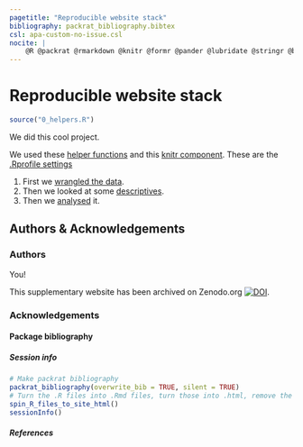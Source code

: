 ```yaml
---
pagetitle: "Reproducible website stack"
bibliography: packrat_bibliography.bibtex
csl: apa-custom-no-issue.csl
nocite: |
    @R @packrat @rmarkdown @knitr @formr @pander @lubridate @stringr @broom @ggplot2 @tidyr @dplyr @devtools @formatR
---
```


# Reproducible website stack {.tabset .tabset-sticky}

```r
source("0_helpers.R")
```

We did this cool project.

We used these [helper functions](0_helpers.html) and 
this [knitr component](_regression_summary.html). These are the [.Rprofile settings](.Rprofile.html)

1. First we [wrangled the data](1_wrangle_data.html).
2. Then we looked at some [descriptives](2_descriptives.html).
3. Then we [analysed](3_analyses.html) it.

## Authors & Acknowledgements {.tabset .tabset-sticky}

### Authors
You!

This supplementary website has been archived on Zenodo.org [![DOI](https://zenodo.org/badge/xxx)](https://zenodo.org/xxx).

### Acknowledgements {.active}


#### Package bibliography {.tabset .tabset-sticky}

##### Session info
```r
# Make packrat bibliography
packrat_bibliography(overwrite_bib = TRUE, silent = TRUE)
# Turn the .R files into .Rmd files, turn those into .html, remove the .Rmd files
spin_R_files_to_site_html()
sessionInfo()
```

##### References {.active}
